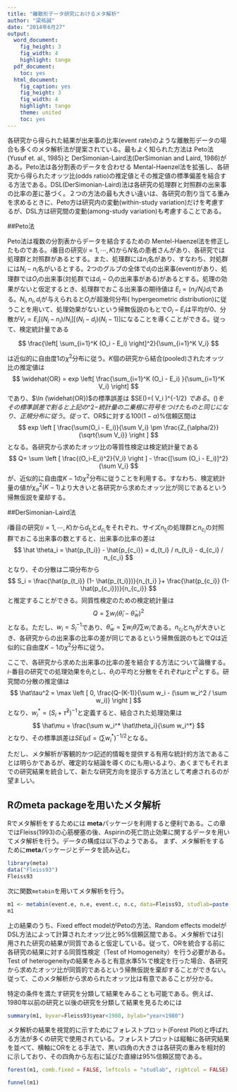 ```yaml
---
title: "離散形データ研究におけるメタ解析"
author: "梁祐誠"
date: "2014年6月27"
output:
  word_document:
    fig_height: 3
    fig_width: 4
    highlight: tango
  pdf_document:
    toc: yes
  html_document:
    fig_caption: yes
    fig_height: 3
    fig_width: 4
    highlight: tango
    theme: united
    toc: yes
---
```


各研究から得られた結果が出来事の比率(event rate)のような離散形データの場合も多くのメタ解析法が提案されている。最もよく知られた方法は Peto法(Yusuf et. al., 1985)と DerSimonian-Laird法(DerSimonian and Laird, 1986)がある。Peto法は各分割表のデータを合わせる Mental-Haenzel法を拡張し、各研究から得られたオッツ比(odds ratio)の推定値とその推定値の標準偏差を結合する方法である。DSL(DerSimonian-Laird)法は各研究の処理群と対照群の出来事の比率の差に基づく。２つの方法の最も大きい違いは、各研究の割り当てる重みを求めるときに、Peto方は研究内の変動(within-study variation)だけを考慮するが、DSL方は研究間の変動(among-study variation)も考慮することである。

##Peto法

Peto法は複数の分割表からデータを結合するための Mentel-Haenzel法を修正したものである。$i$番目の研究($i = 1, \cdots, K$)から$N$名の患者さんがあり、各研究では処理群と対照群があるとする。また、処理群には$n_i$名があり、すなわち、対処群には$N_i - n_i$名がいるとする。2つのグルプの全体で$d_i$の出来事(event)があり、処理群では$O_i$の出来事(対処群では$d_i - O_i$の出来事がある)があるとする。処理の効果がないと仮定するとき、処理群でおこる出来事の期待値は $E_i = (n_i/N_i)d_i$である。$N_i, n_i, d_i$が与えられると$O_i$が超幾何分布( hypergeometric distribution)に従うことを用いて、処理効果がないという帰無仮説のもとで$O_i - E_i$は平均が0、分散が$V_i = E_i[(N_i - n_i)/N_i][(N_i - d_i)(N_i -1)]$になることを導くことができる。従って、検定統計量である

$$
\frac{\left[ \sum_{i=1}^K (O_i - E_i) \right]^2}{\sum_{i=1}^K V_i}
$$

は近似的に自由度1の$\chi^2$分布に従う。$K$個の研究から結合(pooled)されたオッツ比の推定値は
$$
\widehat{OR} = exp \left[ \frac{\sum_{i=1}^K (O_i - E_i) }{\sum_{i=1}^K V_i} \right]
$$
であり、$\ln (\widehat{OR})$の標準誤差は $SE(\ln \widehat{OR})=\left ( \sum V_i \right )^{-1/2} $である。$\ln (\widehat{OR})$をその標準誤差で割ると上記の$\chi^2$-統計量の二乗根に符号をつけたものと同じになり、正規分布に従う。従って、$OR$に対する$100(1-\alpha)\%$信頼区間は
$$
exp \left [ \frac{\sum(O_i - E_i)}{\sum V_i} \pm \frac{Z_{\alpha/2}}{\sqrt{\sum V_i}} \right ]
$$
となる。各研究から求めたオッツ比の等質性検定は検定統計量である
$$
Q= \sum \left [ \frac{(O_i-E_i)^2}{V_i} \right ] - \frac{[\sum (O_i - E_i)]^2}{\sum V_i}
$$
が、近似的に自由度$K-1$の$\chi^2$分布に従うことを利用する。すなわち、検定統計量の値が$\chi_{\alpha}^2 (K-1)$より大きいと各研究から求めたオッツ比が同じであるという帰無仮説を棄却する。

##DerSimonian-Laird法
 
$i$番目の研究($i = 1, \cdots, K$)から$d_{t_i}$と$d_{c_i}$をそれぞれ、サイズ$n_{t_i}$の処理群と$n_{c_i}$の対照群でおこる出来事の数とすると、出来事の比率の差は
$$
\hat \theta_i = \hat{p_{t_i}} - \hat{p_{c_i}} = d_{t_i} / n_{t_i} - d_{c_i} / n_{c_i}
$$
となり、その分散は二項分布から
$$
S_i = \frac{\hat{p_{t_i}} (1-  \hat{p_{t_i}})}{n_{t_i} }+ \frac{\hat{p_{c_i}} (1-  \hat{p_{c_i}})}{n_{c_i}} 
$$
と推定することができる。同質性検定のための検定統計量は
$$
Q= \sum w_i (\hat \theta_i - \bar\theta_w)^2
$$
となる。ただし、$w_i = S_i^{-1}$であり、$\bar\theta_w = {\sum w_i \hat\theta_i}/{\sum w_i}$である。$n_{c_i}$と$n_{t_i}$が大きいとき、各研究からの出来事の比率の差が同じであるという帰無仮説のもとで$Q$は近似的に自由度$K-1$の$\chi^2$分布に従う。

ここで、各研究から求めた出来事の比率の差を結合する方法について論機する。$i$-番目の研究での処理効果を$\theta_i$とし、$\theta_i$の平均と分散をそれぞれ$\mu$と$\tau^2$とする。研究間の分散の推定値は
$$
\hat\tau^2 = \max \left [ 0, \frac{Q-(K-1)}{\sum w_i - (\sum w_i^2 / \sum w_i)} \right ] 
$$
となり、$w_i^* = (S_i + \hat\tau^2)^{-1}$と定義すると、結合された処理効果は
$$
\hat\mu = \frac{\sum w_i^* \hat\theta_i}{\sum w_i^*}
$$ 
となり、その標準誤差は$SE(\hat\mu) = (\sum w_i^*)^{-1/2}$となる。

ただし、メタ解析が客観的かつ記述的情報を提供する有用な統計的方法であることは明らかであるが、確定的な結論を導くのにも用いるより、あくまでもそれまでの研究結果を統合して、新たな研究方向を提示する方法として考慮されるのが望ましい。

## Rのmeta packageを用いたメタ解析
Rでメタ解析をするためには **meta**パッケージを利用すると便利である。この章ではFleiss(1993)の心筋梗塞の後、Aspirinの死亡防止効果に関するデータを用いてメタ解析を行う。データの構成は以下のようである。
まず、メタ解析をするために**meta**パッケージとデータを読み込む。

```r
library(meta)
data("Fleiss93")
Fleiss93
```

次に関数`metabin`を用いてメタ解析を行う。
```r
m1 <- metabin(event.e, n.e, event.c, n.c, data=Fleiss93, studlab=paste(study,year), sm="OR")
m1
```
上の結果のうち、Fixed effect modelがPetoの方法、Random effects modelがDSL方法によって計算されたオッツ比と$95\%$信頼区間である。メタ解析では引用された研究の結果が同質であると仮定している。従って、ORを統合する前に各研究の結果に対する同質性検定（Test of Homogeneity）を行う必要がある。Test of heterogeneityの結果をみると有意水準$5\%$で検定を行った場合、各研究から求めたオッツ比が同質的であるという帰無仮説を棄却することができない。従って、このメタ解析から求められたオッツ比は有意であることが分かる。

特定の条件を満たす研究を分類して結果をみることも可能である。例えば、1980年以前の研究と以後の研究を分類して結果を見るためには
```r
summary(m1, byvar=Fleiss93$year<1980, bylab="year<1980")
```
メタ解析の結果を視覚的に示すためにフォレストプロット(Forest Plot)と呼ばれる方法が多くの研究で使用されている。フォレストプロットは縦軸に各研究結果を並べて、横軸にORをとる手法で、黒い四角の大きさは各研究の重みを相対的に示しており、その四角から左右に延びた直線は$95\%$信頼区間である。

```r
forest(m1, comb.fixed = FALSE, leftcols = "studlab", rightcol = FALSE)
```
```r
funnel(m1)
```